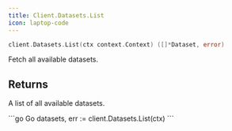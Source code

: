 ```yaml
---
title: Client.Datasets.List
icon: laptop-code
---
```


```go
client.Datasets.List(ctx context.Context) ([]*Dataset, error)
```

Fetch all available datasets.

## Returns

A list of all available datasets.

<RequestExample>
```go Go
datasets, err := client.Datasets.List(ctx)
```
</RequestExample>

